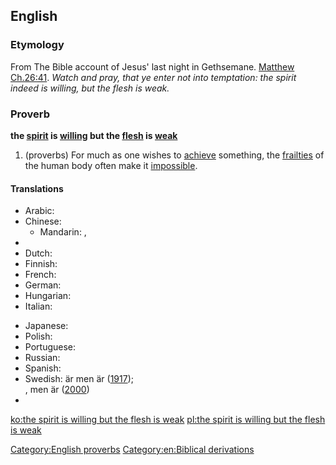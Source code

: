 ==English==

===Etymology===
From The Bible account of Jesus' last night in Gethsemane. [[s:Bible (King James)/Matthew#Chapter 26|Matthew Ch.26:41]]. ''Watch and pray, that ye enter not into temptation: the spirit indeed is willing, but the flesh is weak.''

===Proverb===
'''the [[spirit]] is [[willing]] but the [[flesh]] is [[weak]]'''

# (proverbs) For much as one wishes to [[achieve]] something, the [[frailty|frailties]] of the human body often make it [[impossible]].

====Translations====
{{trans-top|acheiving something is made impossible by frailty}}
* Arabic: {{t-|ar|الروح تواقة ولكن الجسد ضعيف}}
* Chinese:
** Mandarin: {{t|cmn|心有餘而力不足|sc=Hani}}, {{t|cmn|心有余而力不足|tr=xīn yǒu yú ér lì bù zú|sc=Hani}}
* {{trreq|cs}}
* Dutch: {{t-|nl|de geest is gewillig, maar het vlees is zwak}}
* Finnish: {{t-|fi|henki on altis, mutta liha on heikko}}
* French: {{t-|fr|l'esprit est prompt, mais la chair est faible}}
* German: {{t+|de|der Geist ist willig, aber das Fleisch ist schwach}}
* Hungarian: {{t-|hu|a lélek kész, de a test erőtlen}}
* Italian: {{t-|it|lo spirito è pronto, ma la carne è stanca}}
{{trans-mid}}
* Japanese: {{t-|ja|心熱けれど肉体は弱し|alt=心熱けれど肉体は弱し。|tr=kokoro atsu keredo nikutai wa yowashi}}
* Polish: {{t-|pl|dusza chętna, ale ciało słabe}}
* Portuguese: {{t-|pt|o espírito está pronto, mas a carne é fraca}}
* Russian: {{t-|ru|дух бодр, плоть же немощна|tr=dux bodr, plot’ že némoščna}}
* Spanish: {{t-|es|el espíritu está presto, mas la carne enferma}}
* Swedish: {{t+|sv|ande|alt=anden|c}} är {{t+|sv|villig}} men {{t+|sv|kött|alt=köttet|n}} är {{t+|sv|svag|alt=svagt}} ([http://runeberg.org/bibeln/40_26.html 1917]);<br>{{t+|sv|ande|alt=anden|c}} {{t+|sv|vill}}, men {{t+|sv|kropp|alt=kroppen|c}} är {{t+|sv|svag}} ([http://www.bibeln.se/las/2k/matt#q=Matt+26%3A41 2000])
* {{trreq|vi}}
{{trans-bottom}}

[[Category:English proverbs]]
[[Category:en:Biblical derivations]]

[[ko:the spirit is willing but the flesh is weak]]
[[pl:the spirit is willing but the flesh is weak]]